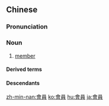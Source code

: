 {{also|会员|会員}}
==Chinese==
{{zh-forms|s=会员}}

===Pronunciation===
{{zh-pron
|m=huìyuán
|c=wui6-2 jyun4
|h=pfs=fi-yèn
|mn=hōe-oân/twv:hōe-goân
|cat=n
}}

===Noun===
{{zh-noun}}

# [[member]] {{gloss|of a group, club, etc.}}

====Derived terms====
{{zh-der|會員國|會員證|會員制}}

====Descendants====
{{CJKV|會員|かい.いん|s=会員|회원|hội viên}}

{{zh-cat|Advanced}}

[[zh-min-nan:會員]]
[[ko:會員]]
[[hu:會員]]
[[ja:會員]]